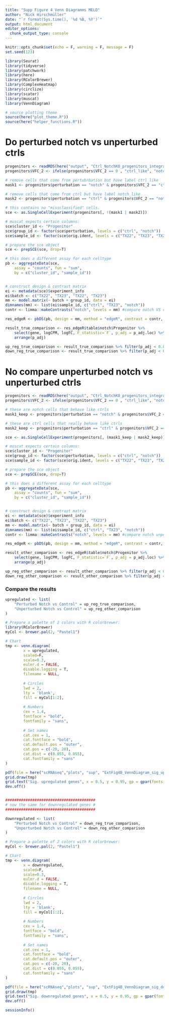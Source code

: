 ```yaml
---
title: "Supp Figure 4 Venn Diagramms MELD"
author: "Nick Hirschmüller"
date: "`r format(Sys.time(), '%d %B, %Y')`"
output: html_document
editor_options: 
  chunk_output_type: console
---
```


```r
knitr::opts_chunk$set(echo = F, warning = F, message = F)
set.seed(123)
```




```r
library(Seurat)
library(tidyverse)
library(patchwork)
library(here)
library(RColorBrewer)
library(ComplexHeatmap)
library(circlize)
library(scater)
library(muscat)
library(VennDiagram)

# source plotting theme
source(here("plot_theme.R"))
source(here("helper_functions.R"))
```


# Do perturbed notch vs unperturbed ctrls
```r
progenitors <- readRDS(here("output", "Ctrl_NotchKO_progenitors_integrated_meld.rds"))
progenitors$VFC_2 <- ifelse(progenitors$VFC_2 == 0 , "ctrl_like", "notch_like")

# remove cells that come from pertubrbation but have label ctrl_like
mask1 <- progenitors$perturbation == "notch" & progenitors$VFC_2 == "ctrl_like"

# remove cells that come from ctrl but have label notch_like
mask2 <- progenitors$perturbation == "ctrl" & progenitors$VFC_2 == "notch_like"

# this contains no "missclassified" cells.
sce <- as.SingleCellExperiment(progenitors[, !(mask1 | mask2)])

# muscat expects certain columns:
sce$cluster_id <- "Progenitor"
sce$group_id <- factor(sce$perturbation, levels = c("ctrl", "notch"))
sce$sample_id <- factor(sce$orig.ident, levels = c("TX22", "TX23", "TX22_N", "TX23_N"))

# prepare the sce object
sce <- prepSCE(sce, drop=T)

# this does a different assay for each celltype
pb <- aggregateData(sce,
    assay = "counts", fun = "sum",
    by = c("cluster_id", "sample_id"))


# construct design & contrast matrix
ei <- metadata(sce)$experiment_info
ei$batch <- c("TX22", "TX23", "TX22", "TX23")
mm <- model.matrix(~ batch + group_id, data = ei)
dimnames(mm) <- list(ei$sample_id, c("ctrl", "TX23", "notch"))
contr <- limma::makeContrasts("notch", levels = mm) #compare notch VS ctrl

res_edgeR <- pbDS(pb, design = mm, method = "edgeR", contrast = contr, min_cells = 5) 

result_true_comparison <- res_edgeR$table$notch$Progenitor %>% 
    select(gene, logCPM, logFC, F_statistic=`F`, p_adj = p_adj.loc) %>% 
    arrange(p_adj)

up_reg_true_comparison <- result_true_comparison %>% filter(p_adj < 0.05) %>% filter(logFC > 0) %>% pull(gene)
down_reg_true_comparison <- result_true_comparison %>% filter(p_adj < 0.05) %>% filter(logFC < 0) %>% pull(gene)
```


# No compare unperturbed notch vs unperturbed ctrls
```r
progenitors <- readRDS(here("output", "Ctrl_NotchKO_progenitors_integrated_meld.rds"))
progenitors$VFC_2 <- ifelse(progenitors$VFC_2 == 0 , "ctrl_like", "notch_like")

# these are notch cells that behave like ctrls
mask1_keep <- progenitors$perturbation == "notch" & progenitors$VFC_2 == "ctrl_like"

# these are ctrl cells that really behave like ctrls
mask2_keep <- progenitors$perturbation == "ctrl" & progenitors$VFC_2 == "ctrl_like"

sce <- as.SingleCellExperiment(progenitors[, (mask1_keep | mask2_keep)])

# muscat expects certain columns:
sce$cluster_id <- "Progenitor"
sce$group_id <- factor(sce$perturbation, levels = c("ctrl", "notch"))
sce$sample_id <- factor(sce$orig.ident, levels = c("TX22", "TX23", "TX22_N", "TX23_N"))

# prepare the sce object
sce <- prepSCE(sce, drop=T)

# this does a different assay for each celltype
pb <- aggregateData(sce,
    assay = "counts", fun = "sum",
    by = c("cluster_id", "sample_id"))


# construct design & contrast matrix
ei <- metadata(sce)$experiment_info
ei$batch <- c("TX22", "TX23", "TX22", "TX23")
mm <- model.matrix(~ batch + group_id, data = ei)
dimnames(mm) <- list(ei$sample_id, c("ctrl", "TX23", "notch"))
contr <- limma::makeContrasts("notch", levels = mm) #compare notch unpertrubed VS ctrl unperturbed

res_edgeR <- pbDS(pb, design = mm, method = "edgeR", contrast = contr, min_cells = 5) 

result_other_comparison <- res_edgeR$table$notch$Progenitor %>% 
    select(gene, logCPM, logFC, F_statistic=`F`, p_adj = p_adj.loc) %>% 
    arrange(p_adj)

up_reg_other_comparison <- result_other_comparison %>% filter(p_adj < 0.05) %>% filter(logFC > 0) %>% pull(gene)
down_reg_other_comparison <- result_other_comparison %>% filter(p_adj < 0.05) %>% filter(logFC < 0) %>% pull(gene)
```


### Compare the results

```r
upregulated <- list(
    "Perturbed Notch vs Control" = up_reg_true_comparison,
    "Unperturbed Notch vs Control" = up_reg_other_comparison
)

# Prepare a palette of 2 colors with R colorbrewer:
library(RColorBrewer)
myCol <- brewer.pal(2, "Pastel1")

# Chart
tmp <- venn.diagram(
        x = upregulated,
        scaled=F,
        scale=0.3,
        euler.d = FALSE,
        disable.logging = T,
        filename = NULL,
        
        # Circles
        lwd = 2,
        lty = 'blank',
        fill = myCol[1:2],
        
        # Numbers
        cex = 1.4,
        fontface = "bold",
        fontfamily = "sans",
        
        # Set names
        cat.cex = 1,
        cat.fontface = "bold",
        cat.default.pos = "outer",
        cat.pos = c(-20, 20),
        cat.dist = c(0.055, 0.055),
        cat.fontfamily = "sans"
)

pdf(file = here("scRNAseq","plots", "sup", "ExtFig4B_VennDiagram_sig_up.pdf"))
grid.draw(tmp)
grid.text("Sig. upregulated genes", x = 0.5, y = 0.95, gp = gpar(fontsize = 14, fontface = "bold"))
dev.off()


########################################
# now the same for downregulated genes #
########################################

downregulated <- list(
    "Perturbed Notch vs Control" = down_reg_true_comparison,
    "Unperturbed Notch vs Control" = down_reg_other_comparison
)

# Prepare a palette of 2 colors with R colorbrewer:
myCol <- brewer.pal(2, "Pastel1")

# Chart
tmp <- venn.diagram(
        x = downregulated,
        scaled=F,
        scale=0.3,
        euler.d = FALSE,
        disable.logging = T,
        filename = NULL,
        
        # Circles
        lwd = 2,
        lty = 'blank',
        fill = myCol[1:2],
        
        # Numbers
        cex = 1.4,
        fontface = "bold",
        fontfamily = "sans",
        
        # Set names
        cat.cex = 1,
        cat.fontface = "bold",
        cat.default.pos = "outer",
        cat.pos = c(-20, 20),
        cat.dist = c(0.055, 0.055),
        cat.fontfamily = "sans"
)

pdf(file = here("scRNAseq","plots", "sup", "ExtFig4B_VennDiagram_sig_down.pdf"))
grid.draw(tmp)
grid.text("Sig. downregulated genes", x = 0.5, y = 0.95, gp = gpar(fontsize = 14, fontface = "bold"))
dev.off()


```






```r
sessionInfo()
```
















